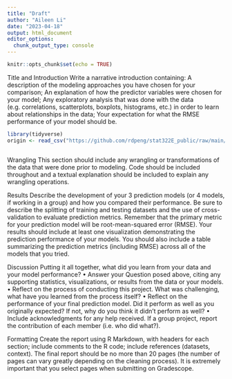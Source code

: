 ```yaml
---
title: "Draft"
author: "Aileen Li"
date: "2023-04-18"
output: html_document
editor_options: 
  chunk_output_type: console
---
```


```r
knitr::opts_chunk$set(echo = TRUE)
```

Title and Introduction
Write a narrative introduction containing:
A description of the modeling approaches you have chosen for your comparison;
An explanation of how the predictor variables were chosen for your model;
Any exploratory analysis that was done with the data (e.g. correlations, scatterplots, boxplots, histograms, etc.) in order to learn about relationships in the data;
Your expectation for what the RMSE performance of your model should be.


```r
library(tidyverse)
origin <- read_csv("https://github.com/rdpeng/stat322E_public/raw/main/data/pm25_data.csv.gz")



```

Wrangling
This section should include any wrangling or transformations of the data that were done prior to modeling. Code should be included throughout and 
a textual explanation should be included to explain any wrangling operations.

Results
Describe the development of your 3 prediction models (or 4 models, if working in a group) and
how you compared their performance. 
Be sure to describe the splitting of training and testing datasets 
and the use of cross-validation to evaluate prediction metrics. 
Remember that the primary metric for your prediction model will be root-mean-squared error (RMSE). 
Your results should include 
at least one visualization demonstrating the prediction performance of your models. 
You should also include 
a table summarizing the prediction metrics (including RMSE) across all of the models that you tried.

Discussion
Putting it all together, what did you learn from your data and your model performance?
• Answer your Question posed above, citing any supporting statistics, visualizations, or results from the data or your models.
• Reflect on the process of conducting this project. What was challenging, what have you learned from the process itself?
• Reflect on the performance of your final prediction model. Did it perform as well as you originally expected? If not, why do you think it didn’t perform as well?
• Include acknowledgments for any help received. If a group project, report the contribution of each member (i.e. who did what?).

Formatting
Create the report using R Markdown, with 
headers for each section; 
include comments to the R code; 
include references (datasets, context). 
The final report should be no more than 20 pages (the number of pages can vary greatly depending on the cleaning process).
It is extremely important that you select pages when submitting on Gradescope.





